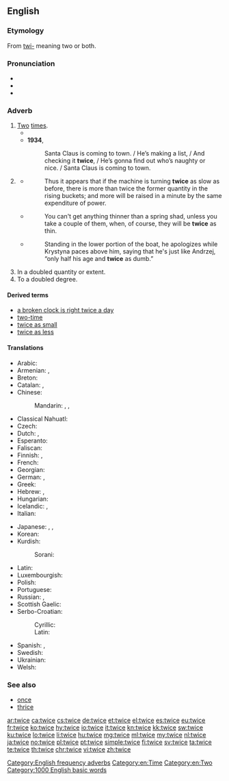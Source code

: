 ==English==
{{number box|en|2}}
===Etymology===
From [[twi-]] meaning two or both.

===Pronunciation===
* {{IPA|/twaɪs/|lang=en}}
* {{audio|en-us-twice.ogg|Audio (US)|lang=en}}
* {{rhymes|aɪs|lang=en}}

===Adverb===
{{en-adv|-}}

# [[two|Two]] [[time]]s.
#* {{quote-book|year=1898|author={{w|Winston Churchill (novelist)|Winston Churchill}}
|title={{w|The Celebrity}}|chapter=5
|passage=He could not be induced to remain permanently at Mohair because Miss Trevor was at Asquith, but he appropriated a Hempstead cart from the Mohair stables and made the trip sometimes '''twice''' in a day.}}
#* '''1934''', {{w|Santa Claus Is Coming to Town}}
#*: Santa Claus is coming to town.&nbsp;/ He’s making a list,&nbsp;/ And checking it '''twice''',&nbsp;/ He’s gonna find out who’s naughty or nice.&nbsp;/ Santa Claus is coming to town.
# {{context|nonstandard|proscribed|lang=en}} {{non-gloss definition|[[half|Half]], used in phrases like [[twice as less]] (meaning "half as much").}}
#* {{quote-book|year=1826|author=John Nicholson|publisher=H.C. Carey & I. Lea
|title=The Operative Mechanic, and British Machinist: Being a Practical Display of the Manufactories and Mechanical Arts of the United Kingdom|volume=1
|pageurl=http://books.google.com/books?id=TJUAAAAAMAAJ&dq=%22twice%20as%20slow%22&pg=PA78#v=onepage&q=%22twice%20as%20slow%22&f=false
|page=78}}
#*: Thus it appears that if the machine is turning '''twice''' as slow as before, there is more than twice the former quantity in the rising buckets; and more will be raised in a minute by the same expenditure of power.
#* {{quote-book|title=Domesticated Trout: How to Breed and Grow Them|year=1896|edition=fourth
|page=304|author=Livingston Stone
|pageurl=http://books.google.com/books?id=IPg-AAAAYAAJ&dq=inauthor%3A%22Livingston%20Stone%22&pg=PA304#v=onepage&q=%22thin%20as%20a%20shad%22&f=false}}
#*: You can't get anything thinner than a spring shad, unless you take a couple of them, when, of course, they will be '''twice''' as thin.
#* {{quote-book|year=2010|title=Roman Polanski: A Life in Exile|first=Julia|last=Ain-krupa|publisher=ABC-CLIO|page=31
|pageurl=http://books.google.com/books?id=2Oeo0DmdphwC&lpg=PA31&dq=%22twice%20as%20dumb%22&pg=PA31#v=onepage&q=%22twice%20as%20dumb%22&f=false}}
#*: Standing in the lower portion of the boat, he apologizes while Krystyna paces above him, saying that he's just like Andrzej, “only half his age and '''twice''' as dumb.”
# In a doubled quantity or extent.
# To a doubled degree.

====Derived terms====
* [[a broken clock is right twice a day]]
* [[two-time]]
* [[twice as small]]
* [[twice as less]]

====Translations====
{{trans-top-also|two times|two|time|alt2=times}}
* Arabic: {{t+|ar|مَرَتَيْن}}
* Armenian: {{t+|hy|երկու անգամ}}, {{t|hy|երկիցս}}
* Breton: {{t+|br|div wech}}
* Catalan: {{t+|ca|dos cops}}, {{t|ca|dues vegades}}
* Chinese:
*: Mandarin: {{t+|cmn|兩次|sc=Hani}}, {{t|cmn|两次|tr=liǎng cì|sc=Hani}}, {{t|cmn|两倍|tr=liǎng bèi|sc=Hani}}
* Classical Nahuatl: {{t|nci|ōppa}}
* Czech: {{t+|cs|dvakrát}}
* Dutch: {{t+|nl|twee keer}}, {{t+|nl|tweemaal}}
* Esperanto: {{t+|eo|dufoje}}
* Faliscan: {{t+|xfa|pis|sc=Ital}}
* Finnish: {{t+|fi|kaksi kertaa}}, {{t+|fi|kahdesti}}
* French: {{t+|fr|deux fois}}
* Georgian: {{t+|ka|ორჯერ}}
* German: {{t+|de|zweimal}}, {{t+|de|doppelt}}
* Greek: {{t+|el|δις}}
* Hebrew: {{t+|he|פעמיים|alt=פעמיים \ פַּעֲמַיִם|tr=pa'amáyim}}, {{t|he|פעם|alt=שְׁתֵּי פְּעָמִים|tr=sh'téi p'amím}}
* Hungarian: {{t+|hu|kétszer}}
* Icelandic: {{t+|is|tvisvar}}, {{t+|is|tvívegis}}
* Italian: {{t+|it|due volte}}
{{trans-mid}}
* Japanese: {{t+|ja|二度|tr=にど, nido}}, {{t|ja|二回|tr=にかい, nikai}} {{qualifier|for frequency}}, {{t|ja|二倍|tr=にばい, nibai}} {{qualifier|for scale ratio}}
* Korean: {{t+|ko|두번|sc=Hang}}
* Kurdish:
*: Sorani: {{t+|ku|دووجار}}
* Latin: {{t+|la|bis}}
* Luxembourgish: {{t+|lb|zweemol}}
* Polish: {{t+|pl|dwukrotnie}}
* Portuguese: {{t+|pt|[[duas]] [[vezes]]}}
* Russian: {{t+|ru|два́жды}}, {{t|ru|два ра́за}}
* Scottish Gaelic: {{t+|gd|dà uair}}
* Serbo-Croatian:
*: Cyrillic: {{t+|sh|два́пут|sc=Cyrl}}
*: Latin: {{t+|sh|dváput}}
* Spanish: {{t+|es|dos veces}}, {{t|es|doblemente}}
* Swedish: {{t+|sv|två gånger}}
* Ukrainian: {{t+|uk|двічі|tr=dvichi|sc=Cyrl}}
* Welsh: {{t+|cy|dwywaith}}
{{trans-bottom}}

===See also===
* [[once]]
* [[thrice]]

[[Category:English frequency adverbs]]
[[Category:en:Time]]
[[Category:en:Two]]

[[Category:1000 English basic words]]
[[ar:twice]]
[[ca:twice]]
[[cs:twice]]
[[de:twice]]
[[et:twice]]
[[el:twice]]
[[es:twice]]
[[eu:twice]]
[[fr:twice]]
[[ko:twice]]
[[hy:twice]]
[[io:twice]]
[[it:twice]]
[[kn:twice]]
[[kk:twice]]
[[sw:twice]]
[[ku:twice]]
[[lo:twice]]
[[li:twice]]
[[hu:twice]]
[[mg:twice]]
[[ml:twice]]
[[my:twice]]
[[nl:twice]]
[[ja:twice]]
[[no:twice]]
[[pl:twice]]
[[pt:twice]]
[[simple:twice]]
[[fi:twice]]
[[sv:twice]]
[[ta:twice]]
[[te:twice]]
[[th:twice]]
[[chr:twice]]
[[vi:twice]]
[[zh:twice]]